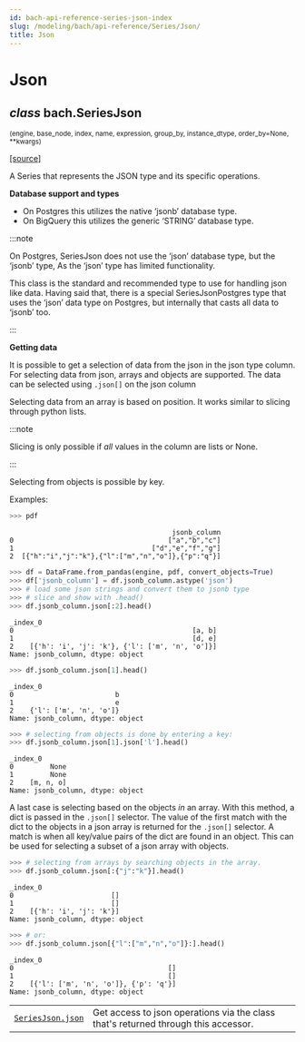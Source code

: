 ```yaml
---
id: bach-api-reference-series-json-index
slug: /modeling/bach/api-reference/Series/Json/
title: Json
---
```


# Json

<div className="class">

## <span className="type-annotation"><em>class</em></span> <span className="additional-name">bach.</span><span className="name">SeriesJson</span>

<small className="parameter-list">(<span className="parameter" id="engine">engine</span>, <span className="parameter" id="base_node">base_node</span>, <span className="parameter" id="index">index</span>, <span className="parameter" id="name">name</span>, <span className="parameter" id="expression">expression</span>, <span className="parameter" id="group_by">group_by</span>, <span className="parameter" id="instance_dtype">instance_dtype</span>, <span className="parameter" id="order_by">order_by=None</span>, <span className="parameter" id="**">\*\*kwargs</span>)</small>


&#8203;<span className="view-source">[[source]](https://github.com/objectiv/objectiv-analytics/blob/main/bach/bach/series/series_json.py)</span>

<div className="content">

A Series that represents the JSON type and its specific operations.

**Database support and types**

* On Postgres this utilizes the native ‘jsonb’ database type.
* On BigQuery this utilizes the generic ‘STRING’ database type.

:::note

On Postgres, SeriesJson does not use the ‘json’ database type, but the ‘jsonb’ type, As the ‘json’
type has limited functionality.

This class is the standard and recommended type to use for handling json like data. Having said that,
there is a special SeriesJsonPostgres type that uses the ‘json’ data type on Postgres, but internally
that casts all data to ‘jsonb’ too.


:::

**Getting data**

It is possible to get a selection of data from the json in the json type column. For selecting data from
json, arrays and objects are supported. The data can be selected using `.json[]` on the json column

Selecting data from an array is based on position. It works similar to slicing through python lists.

:::note

Slicing is only possible if *all* values in the column are lists or None.


:::

Selecting from objects is possible by key.

Examples:

```python
>>> pdf
```

```notebook-output
                                        jsonb_column
0                                      ["a","b","c"]
1                                  ["d","e","f","g"]
2  [{"h":"i","j":"k"},{"l":["m","n","o"]},{"p":"q"}]
```

```python
>>> df = DataFrame.from_pandas(engine, pdf, convert_objects=True)
>>> df['jsonb_column'] = df.jsonb_column.astype('json')
>>> # load some json strings and convert them to jsonb type
>>> # slice and show with .head()
>>> df.jsonb_column.json[:2].head()
```

```notebook-output
_index_0
0                                            [a, b]
1                                            [d, e]
2    [{'h': 'i', 'j': 'k'}, {'l': ['m', 'n', 'o']}]
Name: jsonb_column, dtype: object
```

```python
>>> df.jsonb_column.json[1].head()
```

```notebook-output
_index_0
0                         b
1                         e
2    {'l': ['m', 'n', 'o']}
Name: jsonb_column, dtype: object
```

```python
>>> # selecting from objects is done by entering a key:
>>> df.jsonb_column.json[1].json['l'].head()
```

```notebook-output
_index_0
0         None
1         None
2    [m, n, o]
Name: jsonb_column, dtype: object
```

A last case is selecting based on the objects *in* an array.
With this method, a dict is passed in the `.json[]` selector. The value of the first match with the dict
to the objects in a json array is returned for the `.json[]` selector. A match is when all key/value pairs
of the dict are found in an object. This can be used for selecting a subset of a json array with objects.

```python
>>> # selecting from arrays by searching objects in the array.
>>> df.jsonb_column.json[:{"j":"k"}].head()
```

```notebook-output
_index_0
0                        []
1                        []
2    [{'h': 'i', 'j': 'k'}]
Name: jsonb_column, dtype: object
```

```python
>>> # or:
>>> df.jsonb_column.json[{"l":["m","n","o"]}:].head()
```

```notebook-output
_index_0
0                                      []
1                                      []
2    [{'l': ['m', 'n', 'o']}, {'p': 'q'}]
Name: jsonb_column, dtype: object
```


</div>


</div>

<div className="table-autosummary">

|                                                   |                                                                                                                                                                                                     |
| ------------------------------------------------- | -------------------------------------------------------------------------------------------------------------------------------------------------------------------------------------------------- |
| [`SeriesJson.json`](/modeling/bach/api-reference/Series/Json/bach.SeriesJson.json.mdx)                                   | Get access to json operations via the class that's returned through this accessor.                                                                                                                  |


</div>

